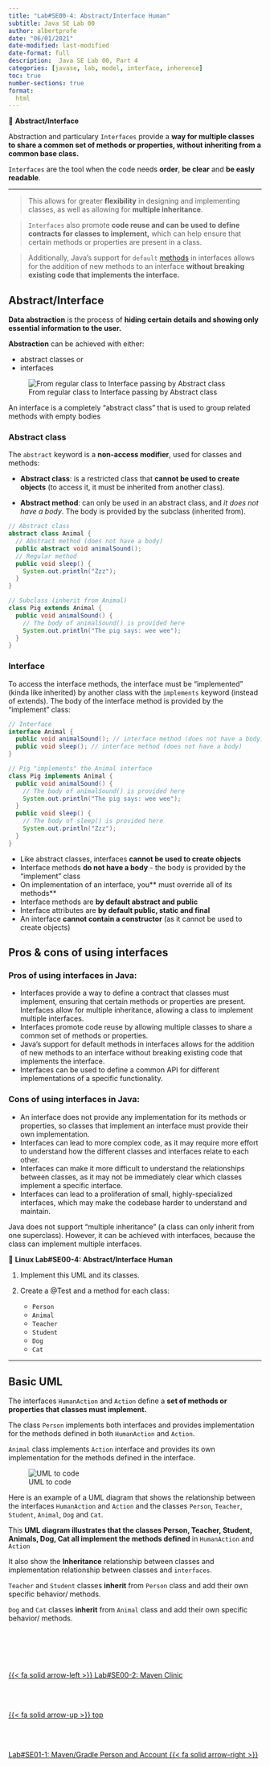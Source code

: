 ```yaml
---
title: "Lab#SE00-4: Abstract/Interface Human"
subtitle: Java SE Lab 00
author: albertprofe
date: "06/01/2021"
date-modified: last-modified
date-format: full
description:  Java SE Lab 00, Part 4
categories: [javase, lab, model, interface, inherence]
toc: true
number-sections: true
format:
  html
---
```


::: {.summary}
📘 **Abstract/Interface**

Abstraction and particulary ``Interfaces`` provide a **way for multiple classes to share a common set of methods or properties, without inheriting from a common base class.**

``Interfaces`` are the tool when the code needs **order**, **be clear** and **be easly readable**.
:::

---

> This allows for greater **flexibility** in designing and implementing classes, as well as allowing for **multiple inheritance**.

> ``Interfaces`` also promote **code reuse and can be used to define contracts for classes to implement,** which can help ensure that certain methods or properties are present in a class. 

> Additionally, Java's support for ``default`` [methods](https://docs.oracle.com/javase/tutorial/java/IandI/defaultmethods.html){.external} in interfaces allows for the addition of new methods to an interface **without breaking existing code that implements the interface.**




## Abstract/Interface

**Data abstraction** is the process of **hiding certain details and showing only essential information to the user.**

**Abstraction** can be achieved with either:

- abstract classes or
- interfaces

![From regular class to Interface passing by Abstract class](/images/javase/OOP_UMLSuperclass.png)

An interface is a completely "abstract class" that is used to group related methods with empty bodies

### Abstract class

The ``abstract`` keyword is a **non-access modifier**, used for classes and methods:

- **Abstract class**: is a restricted class that **cannot be used to create objects** (to access it, it must be inherited from another class).

- **Abstract method**: can only be used in an abstract class, and *it does not have a body*. The body is provided by the subclass (inherited from).

``` .java
// Abstract class
abstract class Animal {
  // Abstract method (does not have a body)
  public abstract void animalSound();
  // Regular method
  public void sleep() {
    System.out.println("Zzz");
  }
}

// Subclass (inherit from Animal)
class Pig extends Animal {
  public void animalSound() {
    // The body of animalSound() is provided here
    System.out.println("The pig says: wee wee");
  }
}
```

### Interface

To access the interface methods, the interface must be "implemented" (kinda like inherited) by another class with the ``implements`` keyword (instead of extends). The body of the interface method is provided by the "implement" class:


``` .java
// Interface
interface Animal {
  public void animalSound(); // interface method (does not have a body)
  public void sleep(); // interface method (does not have a body)
}

// Pig "implements" the Animal interface
class Pig implements Animal {
  public void animalSound() {
    // The body of animalSound() is provided here
    System.out.println("The pig says: wee wee");
  }
  public void sleep() {
    // The body of sleep() is provided here
    System.out.println("Zzz");
  }
}
```

::: {.callout-note}
- Like abstract classes, interfaces **cannot be used to create objects**
- Interface methods **do not have a body** - the body is provided by the "implement" class
- On implementation of an interface, you** must override all of its methods**
- Interface methods are **by default abstract and public**
- Interface attributes are **by default public, static and final**
- An interface **cannot contain a constructor** (as it cannot be used to create objects)
:::


## Pros & cons of using interfaces

### Pros of using interfaces in Java:

- Interfaces provide a way to define a contract that classes must implement, ensuring that certain methods or properties are present.
Interfaces allow for multiple inheritance, allowing a class to implement multiple interfaces.
- Interfaces promote code reuse by allowing multiple classes to share a common set of methods or properties.
- Java's support for default methods in interfaces allows for the addition of new methods to an interface without breaking existing code that implements the interface.
- Interfaces can be used to define a common API for different implementations of a specific functionality.


### Cons of using interfaces in Java:

- An interface does not provide any implementation for its methods or properties, so classes that implement an interface must provide their own implementation.
- Interfaces can lead to more complex code, as it may require more effort to understand how the different classes and interfaces relate to each other.
- Interfaces can make it more difficult to understand the relationships between classes, as it may not be immediately clear which classes implement a specific interface.
- Interfaces can lead to a proliferation of small, highly-specialized interfaces, which may make the codebase harder to understand and maintain.

::: {.callout-important}
Java does not support "multiple inheritance" (a class can only inherit from one superclass). However, it can be achieved with interfaces, because the class can implement multiple interfaces.
:::





::: {.labs}
📘 **Linux Lab#SE00-4: Abstract/Interface Human**

1. Implement this UML and its classes.

2. Create a @Test and a method for each class:
    - ``Person``
    - ``Animal``
    - ``Teacher``
    - ``Student``
    - ``Dog``
    - ``Cat``




:::

---

## Basic UML

The interfaces ``HumanAction`` and ``Action`` define a **set of methods or properties that classes must implement.**

The class ``Person`` implements both interfaces and provides implementation for the methods defined in both ``HumanAction`` and ``Action``.

``Animal`` class implements ``Action`` interface and provides its own implementation for the methods defined in the interface.


![UML to code](/images/javase/Interface.jpg)


::: {.column-margin}
Here is an example of a UML diagram that shows the relationship between the interfaces ``HumanAction`` and ``Action`` and the classes ``Person``, ``Teacher``, ``Student``, ``Animal``, ``Dog`` and ``Cat``.
:::

::: {.column-margin}
This **UML diagram illustrates that the classes Person, Teacher, Student, Animals, Dog, Cat all implement the methods defined** in ``HumanAction`` and ``Action``
:::

::: {.column-margin}
It also show the **Inheritance** relationship between classes and implementation relationship between classes and ``interfaces``.
:::


``Teacher`` and ``Student`` classes **inherit** from ``Person`` class and add their own specific behavior/ methods.

``Dog`` and ``Cat`` classes **inherit** from ``Animal`` class and add their own specific behavior/ methods.







<!--- navLinks -->
<br><br>
<div class=row>
<br>
<div class='column left previous'>
<br>
[{{< fa solid arrow-left >}} Lab#SE00-2: Maven Clinic](/javase/selab0-2.qmd)
<br>
</div>
<br>
<div class='column center'>
<br>
[{{< fa solid arrow-up >}} top](#top)
<br>
</div>
<br>
<div class='column right next'>
<br>
[Lab#SE01-1: Maven/Gradle Person and Account  {{< fa solid arrow-right >}}](/javase/selab1-1.qmd)
<br>
</div>
<br>
</div>

